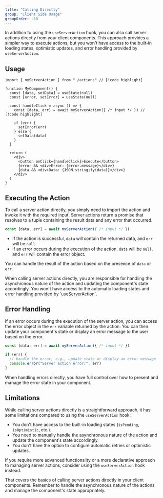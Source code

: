 ```yaml
---
title: "Calling Directly"
group: "Client Side Usage"
groupOrder: -10
---
```


In addition to using the `useServerAction` hook, you can also call server actions directly from your client components. This approach provides a simpler way to execute actions, but you won't have access to the built-in loading states, optimistic updates, and error handling provided by `useServerAction`.

## Usage

```tsx title="example.tsx"
import { myServerAction } from "./actions" // [!code highlight]

function MyComponent() {
  const [data, setData] = useState(null)
  const [error, setError] = useState(null)

  const handleClick = async () => {
    const [data, err] = await myServerAction({ /* input */ }) // [!code highlight]

    if (err) {
      setError(err)
    } else {
      setData(data)
    }
  }

  return (
    <div>
      <button onClick={handleClick}>Execute</button>
      {error && <div>Error: {error.message}</div>}
      {data && <div>Data: {JSON.stringify(data)}</div>}
    </div>
  )
}
```

## Executing the Action

To call a server action directly, you simply need to import the action and invoke it with the required input. Server actions return a promise that resolves to a tuple containing the result data and any error that occurred.

```ts 
const [data, err] = await myServerAction({ /* input */ })
```

- If the action is successful, `data` will contain the returned data, and `err` will be `null`.
- If an error occurs during the execution of the action, `data` will be `null`, and `err` will contain the error object.

You can handle the result of the action based on the presence of `data` or `err`.

<Warning>
When calling server actions directly, you are responsible for handling the asynchronous nature of the action and updating the component's state accordingly. You won't have access to the automatic loading states and error handling provided by `useServerAction`.
</Warning>

## Error Handling

If an error occurs during the execution of the server action, you can access the error object in the `err` variable returned by the action. You can then update your component's state or display an error message to the user based on the error.

```ts 
const [data, err] = await myServerAction({ /* input */ })

if (err) {
  // Handle the error, e.g., update state or display an error message
  console.error("Server action error:", err)
}
```

<Info>
When handling errors directly, you have full control over how to present and manage the error state in your component.
</Info>

## Limitations

While calling server actions directly is a straightforward approach, it has some limitations compared to using the `useServerAction` hook:

- You don't have access to the built-in loading states (`isPending`, `isOptimistic`, etc.).
- You need to manually handle the asynchronous nature of the action and update the component's state accordingly.
- You don't have the option to configure automatic retries or optimistic updates.

If you require more advanced functionality or a more declarative approach to managing server actions, consider using the `useServerAction` hook instead.

That covers the basics of calling server actions directly in your client components. Remember to handle the asynchronous nature of the actions and manage the component's state appropriately.